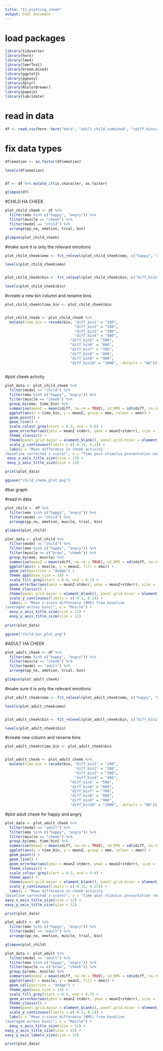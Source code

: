 ```yaml
---
title: "11_plotting_cheek"
output: html_document
---
```


# load packages
```r
library(tidyverse)
library(here)
library(lme4)
library(lmerTest)
library(broom.mixed)
library(ggplot2) 
library(ggeasy)
library(dplyr)
library(RColorBrewer)
library(papaja)
library(lubridate)
```

# read in data 
```r
df <- read_csv(here::here("data", "adult_child_combined", "zdiff_binscreened2.csv"))
```

# fix data types

```r
df$emotion <- as.factor(df$emotion)

levels(df$emotion)


df <- df %>% mutate_if(is.character, as.factor)

glimpse(df)
```


#CHILD HA CHEEK

```r
plot_child_cheek <- df %>%
  filter(emo %in% c("happy", "angry")) %>%
  filter(muscle == "cheek") %>%
  filter(model == "child") %>%
  arrange(pp_no, emotion, trial, bin)

glimpse(plot_child_cheek)
```

#make sure it is only the relevant emotions
```r

plot_child_cheek$emo <- fct_relevel(plot_child_cheek$emo, c("happy", "angry", "fear", "sad"))

levels(plot_child_cheek$emo)


plot_child_cheek$bin <- fct_relevel(plot_child_cheek$bin, c("diff_bin1", "diff_bin2", "diff_bin3", "diff_bin4", "diff_bin5", "diff_bin6", "diff_bin7", "diff_bin8", "diff_bin9", "diff_bin10"))

levels(plot_child_cheek$bin)
```

#create a new bin column and rename bins
```r

plot_child_cheek$time_bin <- plot_child_cheek$bin


plot_child_cheek <- plot_child_cheek %>%
  mutate(time_bin = recode(bin, "diff_bin1" = "100",
                                "diff_bin2" = "200", 
                                "diff_bin3" = "300", 
                                "diff_bin4" = "400", 
                              "diff_bin5" = "500", 
                              "diff_bin6" = "600", 
                              "diff_bin7" = "700", 
                              "diff_bin8" = "800",
                              "diff_bin9" = "900",
                              "diff_bin10" = "1000", .default = "NA"))
                           
```



#plot cheek activity 

```r
plot_data <- plot_child_cheek %>%
  filter(model == "child") %>%
  filter(emo %in% c("happy", "angry")) %>%
  filter(muscle == "cheek") %>%
  group_by(emo, time_bin) %>%
  summarise(meanZ = mean(zdiff, na.rm = TRUE), sd_RMS = sd(zdiff, na.rm = TRUE), n = n(), stderr = sd_RMS/sqrt(n)) %>%
  ggplot(aes(x = time_bin, y = meanZ, group = emo, colour = emo)) +
  geom_point() +
  geom_line() +
  scale_colour_grey(start = 0.3, end = 0.6) +
  geom_errorbar(aes(ymin = meanZ-stderr, ymax = meanZ+stderr), size = .4, width = .4) +
  theme_classic() +
  theme(panel.grid.major = element_blank(), panel.grid.minor = element_blank(), panel.background = element_rect(colour = "black", size = 1)) +
  scale_y_continuous(limits = c(-0.15, 0.2)) +
  labs(y = "Mean difference in cheek activity 
(baseline corrected z-score)", x = "Time post-stimulus presentation onset (ms)") +
 easy_x_axis_title_size(size = 12) +
 easy_y_axis_title_size(size = 12)

print(plot_data)

```

```r
ggsave("child_cheek_plot.png")
```


#bar graph 

#read in data 

```r
plot_child <- df %>%
  filter(emo %in% c("happy", "angry")) %>%
  filter(model == "child") %>%
  arrange(pp_no, emotion, muscle, trial, bin)

glimpse(plot_child)
```



```r
plot_data <- plot_child %>%
  filter(model == "child") %>%
  filter(emo %in% c("happy", "angry")) %>%
  filter(muscle == c("brow", "cheek")) %>%
  group_by(emo, muscle) %>%
  summarise(meanZ = mean(zdiff, na.rm = TRUE), sd_RMS = sd(zdiff, na.rm = TRUE), n = n(), stderr = sd_RMS/sqrt(n)) %>%
  ggplot(aes(x = muscle, y = meanZ, fill = emo)) +
  geom_col(position = "dodge") +
  theme_apa(base_size = 14) +
  scale_fill_grey(start = 0.4, end = 0.7) +
  geom_errorbar(aes(ymin = meanZ-stderr, ymax = meanZ+stderr), size = .4, width = .4, position = position_dodge(.9)) +
  theme_classic() +
  theme(panel.grid.major = element_blank(), panel.grid.minor = element_blank(), panel.background = element_rect(colour =    "black", size = 1)) +
  scale_y_continuous(limits = c(-0.1, 0.1)) +
  labs(y = "Mean z-score difference (RMS) from baseline
(averaged across bins)", x = "Muscle") +
  easy_x_axis_title_size(size = 12) +
  easy_y_axis_title_size(size = 12)
  
print(plot_data)
```

```r
ggsave("child_bar_plot.png")
```



#ADULT HA CHEEK 

```r
plot_adult_cheek <- df %>%
  filter(emo %in% c("happy", "angry")) %>%
  filter(muscle == "cheek") %>%
  filter(model == "adult") %>%
  arrange(pp_no, emotion, trial, bin)

glimpse(plot_adult_cheek)
```

#make sure it is only the relevant emotions
```r

plot_adult_cheek$emo <- fct_relevel(plot_adult_cheek$emo, c("happy", "angry", "fear", "sad"))

levels(plot_adult_cheek$emo)


plot_adult_cheek$bin <- fct_relevel(plot_adult_cheek$bin, c("diff_bin1", "diff_bin2", "diff_bin3", "diff_bin4", "diff_bin5", "diff_bin6", "diff_bin7", "diff_bin8", "diff_bin9", "diff_bin10"))

levels(plot_adult_cheek$bin)
```


#create new column and rename bins
```r
plot_adult_cheek$time_bin <- plot_adult_cheek$bin


plot_adult_cheek <- plot_adult_cheek %>%
  mutate(time_bin = recode(bin, "diff_bin1" = "100",
                                "diff_bin2" = "200", 
                                "diff_bin3" = "300", 
                                "diff_bin4" = "400", 
                              "diff_bin5" = "500", 
                              "diff_bin6" = "600", 
                              "diff_bin7" = "700", 
                              "diff_bin8" = "800",
                              "diff_bin9" = "900",
                              "diff_bin10" = "1000", .default = "NA"))
```

#plot adult cheek for happy and angry 
```r
plot_data <- plot_adult_cheek %>%
  filter(model == "adult") %>%
  filter(emo %in% c("happy", "angry")) %>%
  filter(muscle == "cheek") %>%
  group_by(emo, time_bin) %>%
  summarise(meanZ = mean(zdiff, na.rm = TRUE), sd_RMS = sd(zdiff, na.rm = TRUE), n = n(), stderr = sd_RMS/sqrt(n)) %>%
  ggplot(aes(x = time_bin, y = meanZ, group = emo, colour = emo)) +
  geom_point() +
  geom_line() +
  geom_errorbar(aes(ymin = meanZ-stderr, ymax = meanZ+stderr), size = .4, width = .4) +
  theme_classic() +
  scale_colour_grey(start = 0.3, end = 0.6) +
  theme_apa() +
  theme(panel.grid.major = element_blank(), panel.grid.minor = element_blank(), panel.background = element_rect(colour =    "black", size = 1)) +
  scale_y_continuous(limits = c(-0.15, 0.25)) + 
  labs(y = "Mean difference in cheek activity 
(baseline corrected z-score)", x = "Time post-stimulus presentation (ms)") +
easy_x_axis_title_size(size = 12) +
easy_y_axis_title_size(size = 12)

print(plot_data)
```

```r
plot_adult <- df %>%
  filter(emo %in% c("happy", "angry")) %>%
  filter(model == "adult") %>%
  arrange(pp_no, emotion, muscle, trial, bin)

glimpse(plot_child)
```




```r
plot_data <- plot_adult %>%
  filter(model == "adult") %>%
  filter(emo %in% c("happy", "angry")) %>%
  filter(muscle == c("brow", "cheek")) %>%
  group_by(emo, muscle) %>%
  summarise(meanZ = mean(zdiff, na.rm = TRUE), sd_RMS = sd(zdiff, na.rm = TRUE), n = n(), stderr = sd_RMS/sqrt(n)) %>%
  ggplot(aes(x = muscle, y = meanZ, fill = emo)) +
  geom_col(position = "dodge") +
  theme_apa(base_size = 14) +
  scale_fill_grey(start = 0.4, end = 0.7) +
  geom_errorbar(aes(ymin = meanZ-stderr, ymax = meanZ+stderr), size = .5, width = .4, position = position_dodge(.9)) +
  theme_classic() +
  theme(panel.grid.major = element_blank(), panel.grid.minor = element_blank(), panel.background = element_rect(colour =    "black", size = 1)) +
  scale_y_continuous(limits = c(-0.1, 0.1)) +
  labs(y = "Mean z-score difference (RMS) from baseline
(averaged across bins)", x = "Muscle") +
  easy_x_axis_title_size(size = 12) +
easy_y_axis_title_size(size = 12) +
easy_y_axis_labels_size(size = 12)

print(plot_data)
```




